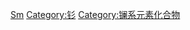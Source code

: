 {{Commonscat|Samarium compounds}}

[[Category:依元素分類的化合物|Sm]]
[[Category:钐|Category:钐]]
[[Category:镧系元素化合物|Category:镧系元素化合物]]